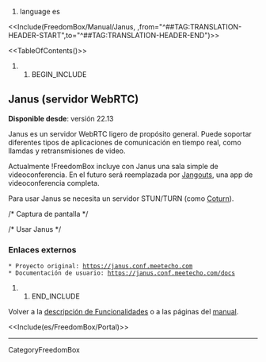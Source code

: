 #language es

<<Include(FreedomBox/Manual/Janus, ,from="^##TAG:TRANSLATION-HEADER-START",to="^##TAG:TRANSLATION-HEADER-END")>>

<<TableOfContents()>>

## BEGIN_INCLUDE

== Janus (servidor WebRTC) ==

'''Disponible desde''': versión 22.13


Janus es un servidor WebRTC ligero de propósito general. Puede soportar diferentes tipos de aplicaciones de comunicación en tiempo real, como llamdas y retransmisiones de video.

Actualmente !FreedomBox incluye con Janus una sala simple de videoconferencia. En el futuro será reemplazada por [[DebianBug:1005877|Jangouts]], una app de videoconferencia completa.

Para usar Janus se necesita un servidor STUN/TURN (como [[es/FreedomBox/Manual/Coturn|Coturn]]).

/* Captura de pantalla */

/* Usar Janus */

=== Enlaces externos ===

 * Proyecto original: https://janus.conf.meetecho.com
 * Documentación de usuario: https://janus.conf.meetecho.com/docs

## END_INCLUDE

Volver a la [[es/FreedomBox/Features|descripción de Funcionalidades]] o a las páginas del [[es/FreedomBox/Manual|manual]].


<<Include(es/FreedomBox/Portal)>>

----
CategoryFreedomBox
